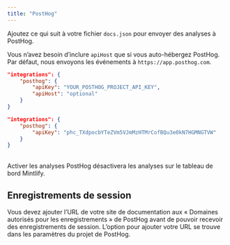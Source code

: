 ```yaml
---
title: "PostHog"
---
```


Ajoutez ce qui suit à votre fichier `docs.json` pour envoyer des analyses à PostHog.

Vous n’avez besoin d’inclure `apiHost` que si vous auto-hébergez PostHog. Par défaut, nous envoyons les événements à `https://app.posthog.com`.

<CodeGroup>

```json Options d’analyses dans docs.json
"integrations": {
    "posthog": {
        "apiKey": "YOUR_POSTHOG_PROJECT_API_KEY",
        "apiHost": "optional"
    }
}
```

```json Exemple
"integrations": {
    "posthog": {
        "apiKey": "phc_TXdpocbYTeZVm5VJmMzHTMrCofBQu3e0kN7HGMNGTVW"
    }
}
```

</CodeGroup>

<br />

<Warning>
    Activer les analyses PostHog désactivera les analyses sur le tableau de bord Mintlify.
</Warning>

## Enregistrements de session

Vous devez ajouter l’URL de votre site de documentation aux « Domaines autorisés pour les enregistrements » de PostHog avant de pouvoir recevoir des enregistrements de session. L’option pour ajouter votre URL se trouve dans les paramètres du projet de PostHog.
